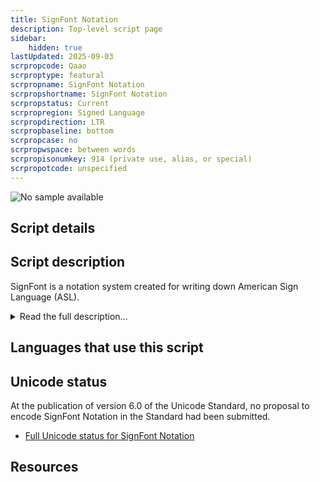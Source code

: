 ```yaml
---
title: SignFont Notation
description: Top-level script page
sidebar:
    hidden: true
lastUpdated: 2025-09-03
scrpropcode: Qaao
scrproptype: featural
scrpropname: SignFont Notation
scrpropshortname: SignFont Notation
scrpropstatus: Current
scrpropregion: Signed Language
scrpropdirection: LTR
scrpropbaseline: bottom
scrpropcase: no
scrpropwspace: between words
scrpropisonumkey: 914 (private use, alias, or special)
scrpropotcode: unspecified
---
```



![No sample available](../images/nosample.png)



## Script details

<ScriptDetails />

## Script description

SignFont is a notation system created for writing down American Sign Language (ASL).

<details>
<summary>Read the full description...</summary>It is used in a limited capacity for computerized texts. The symbols used are partially iconic, but limited provision is also made for non-manual and spatial locations, critical linguistic features that lack representation in some other sign language notation systems. Signfont notation has also been praised for having a much smaller symbol inventory than other sign language scripts, making it easier to learn. However, this means that not all the contrasts in ASL can be written using the script. In addition, the small symbol set makes it difficult to extend the script to signed languages other than ASL. Perhaps due to these disadvantages, it has found limited acceptance among the deaf.

SignFont is also distinguished from other sign language scripts in its representation of the simultaneous actions characteristic of signed languages. Any notation system must reduce these to a one-dimensional stream of symbols. Some sign language scripts make use of stacking characters to represent simultaneity, but SignFont is strictly linear, with conventions established as to which features need to be written first. For example, the symbol for continuous touch is written before any movement symbols to which it relates, even though the touch happens throughout the movement, i.e. is simultaneous with it.

Case is not used, although the first letter of a section is sometimes written in a larger size of font.

_This script is not currently recognized by [ISO 15924](http://www.unicode.org/iso15924/), but is included in ScriptSource for research purposes. If you have any information on this script, please add the information to the site. Your contributions can be a great help in refining and expanding the ISO 15924 standard._
</details>

## Languages that use this script

<WsList script='Qaao' wsMax='5' />

## Unicode status

At the publication of version 6.0 of the Unicode Standard, no proposal to encode SignFont Notation in the Standard had been submitted.

- [Full Unicode status for SignFont Notation](/scrlang/unicode/qaao-unicode)



## Resources

<ScriptResources detailSummary='seemore' />

